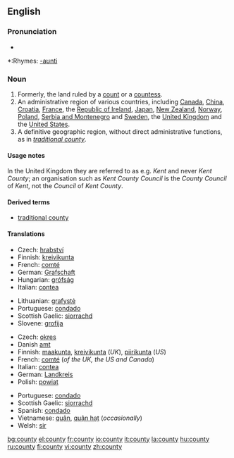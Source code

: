 {{wikipedia}}
==English==

===Pronunciation===
*{{audio|en-us-county.ogg|Audio (US)}}

*:Rhymes: [[Rhymes:English:-aʊnti|-aʊnti]]

===Noun===
{{en-noun-reg-y|count|y}}

# Formerly, the land ruled by a [[count]] or a [[countess]].
# An administrative region of various countries, including [[Canada]], [[China]], [[Croatia]], [[France]], the [[Republic of Ireland]], [[Japan]], [[New Zealand]], [[Norway]], [[Poland]], [[Serbia and Montenegro]] and [[Sweden]], the [[United Kingdom]] and the [[United States]].
# A definitive geographic region, without direct administrative functions, as in ''[[traditional county]]''.

====Usage notes====
In the United Kingdom they are referred to as e.g. ''Kent'' and never ''Kent County''; an organisation such as ''Kent County Council'' is the ''County Council'' of ''Kent'', not the ''Council'' of ''Kent County''.

====Derived terms====
*[[traditional county]]

====Translations====
{{trans-top|land ruled by a count or countess}}
*Czech: [[hrabství]] {{n}}
*Finnish: [[kreivikunta]]
*French: [[comté]] {{m}}
*German: [[Grafschaft]] {{f}}
*Hungarian: [[grófság]]
*Italian: [[contea]] {{f}}
{{trans-mid}}
*Lithuanian: [[grafystė]] {{f}}
*Portuguese: [[condado]] {{m}}
*Scottish Gaelic: [[siorrachd]] {{f}}
*Slovene: [[grofija]] {{f}}
{{trans-bottom}}

{{trans-top|administrative region of various countries}}
*Czech: [[okres]] {{n}}
*Danish [[amt]] {{n}}
*Finnish: [[maakunta]],  [[kreivikunta]] (''UK''), [[piirikunta]] (''US'')
*French: [[comté]] {{m}} (''of the UK, the US and Canada'')
*Italian: [[contea]] {{f}}
*German: [[Landkreis]] {{m}}
*Polish: [[powiat]] {{m}}
{{trans-mid}}
*Portuguese: [[condado]] {{m}}
*Scottish Gaelic: [[siorrachd]] {{f}}
*Spanish: [[condado]] {{m}}
*Vietnamese: [[quận]], [[quận hạt]] (''occasionally'')
*Welsh: [[sir#Welsh|sir]] {{f}}
{{trans-bottom}}

[[bg:county]]
[[el:county]]
[[fr:county]]
[[io:county]]
[[it:county]]
[[la:county]]
[[hu:county]]
[[ru:county]]
[[fi:county]]
[[vi:county]]
[[zh:county]]